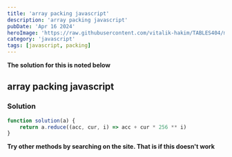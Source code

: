 ```yaml
---
title: 'array packing javascript'
description: 'array packing javascript'
pubDate: 'Apr 16 2024'
heroImage: 'https://raw.githubusercontent.com/vitalik-hakim/TABLES404/main/error_b/JavaScript.png'
category: 'javascript'
tags: [javascript, packing]
---
```


**The solution for this is noted below**

## array packing javascript

### Solution

```javascript
function solution(a) {
	return a.reduce((acc, cur, i) => acc + cur * 256 ** i)
}
```

**Try other methods by searching on the site. That is if this doesn't work**
